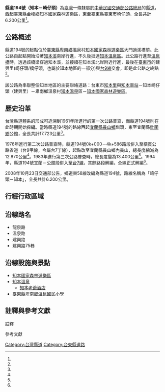 {{Infobox Taiwan Highway
| Type = CHcounty
| Num = 194
| Length = 6.2
| LastExt = 
| SpeedHigh = 
| Start = [[臺東縣|臺東縣]][[金峰鄉_(台灣)|金峰鄉]][[知本國家森林遊樂區|知本國家森林遊樂區]]
| End = [[臺東縣|臺東縣]][[臺東市|臺東市]]崎仔頭
| Dep = [[臺東縣政府|臺東縣政府]]
}}
'''縣道194號（知本－崎仔頭）'''為[[臺灣|臺灣]]一條隸屬於[[中華民國|中華民國]][[交通部公路總局|交通部公路總局]]的[[中華民國縣道|縣道]]，西起臺東縣金峰鄉知本國家森林遊樂區，東至臺東縣臺東市崎仔頭，全長共計6.200公里<ref name="thb"/>。

== 公路概述 ==
縣道194號的起點位於[[臺東縣|臺東縣]][[卑南鄉|卑南鄉]]溫泉村[[知本國家森林遊樂區|知本國家森林遊樂區]]大門過溪橋前。此公路自起點開始沿著[[知本溪|知本溪]]南岸行進，不久後抵達[[知本溫泉|知本溫泉區]]。此公路行進至[[溫泉橋|溫泉橋]]時，透過該橋梁穿過知本溪，並接續在知本溪北岸附近行進，最後在[[臺東市|臺東市]]的建興里(崎仔頭/橋仔頭，也屬於知本地區的一部分)與[[台9線|台9線]]交會，即是此公路之終點<ref name="GMapsCH194"/>。

該公路為串聯整個知本地區的主要聯絡道路：台東市[[卡大地布部落|知本里]]與[[知本車站|知本車站]]－知本崎仔頭（建興里）－卑南鄉溫泉村[[知本溫泉|知本溫泉]]區－[[知本國家森林遊樂區|知本國家森林遊樂區]]。

== 歷史沿革 ==
台灣縣道體系的形成可追溯到1961年所進行的第一次公路普查，而縣道194號則在此時期開始採編。當時縣道194號的路線西起[[宜蘭縣|宜蘭縣]][[員山鄉|員山鄉]]圳頭，東至宜蘭縣[[壯圍鄉|壯圍鄉]]公館，全長共計17.723公里<ref name="twinfo1966"/>。

1976年進行第二次公路普查時，縣道194號0k+000－4k+586路段併入至橫貫公路省道（台9甲線{{efn|當時的台9甲線屬於橫貫公路系統。}}，今屬台7丁線），起點改至宜蘭縣員山鄉內員山，總長度縮減為12.870公里<ref name="twinfo1977"/>。1983年進行第三次公路普查時，總長度變為13.400公里<ref name="twinfo"/>。1994年，縣道194號宜蘭－公館段併入至[[台7線|台7線]]，其餘路段解編，全線正式解編<ref name="twinfo1994"/>。

2008年10月23日交通部公告，鄉道東58線改編為縣道194號，路線名稱為「崎仔頭－知本」，全長共計6.200公里。<!--此內容交通部曾公告過，不過來源已經失效了。若找到該來源，請在此加入。-->

== 行經行政區域 ==
{{TWNinttop |county=臺東縣 }}
{{TWNint |tcd=金峰鄉 |tcd_link=金峰鄉 (台灣) |location=[[知本國家森林遊樂區|知本國家森林遊樂區]] |km=0.000 |road=樂山產業道路 |notes=公路起點 }}
{{TWNint |tcd=太麻里鄉 |tspan=3 |location=[[知本溫泉|知本溫泉]]區 |lspan=3 |km= |road=（地區道路） |notes= }}
{{台灣公路設施|bri||樂山支橋}} 
{{TWNint |km= |road=（地區道路） |notes= }}
{{台灣公路設施|bri||溫泉橋}}
{{TWNint |tcd=卑南鄉 |tspan=3 |location=溫泉 |lspan=3 |km= |road=（地區道路） |notes= }}
{{台灣公路設施|bri||榮橋}}
{{TWNint |km= |road={{Jct|country=TWN|TRTT|58}}|notes=[[File:TW_THWtt58.svg|27px]]終點 }}
{{台灣公路設施|bri||千歲橋}}
{{TWNint |tcd=臺東市 |location=崎仔頭 |km=6.200 |road={{Jct|country=TWN|PH|9}} |notes=公路終點 }}
{{Jctbtm |conv=no }}

== 沿線路名 ==
* 龍泉路
* 溫泉路
* 建興路
* 建興路75巷

== 沿線設施與景點 ==
* [[知本國家森林遊樂區|知本國家森林遊樂區]]
* [[知本溫泉|知本溫泉]]
** [[老爺酒店集團|知本老爺酒店]]
* [[臺東縣卑南鄉溫泉國民小學|臺東縣卑南鄉溫泉國民小學]]

== 註釋與參考文獻 ==
; 註釋
{{Notelist}}

; 參考文獻
{{Reflist|1|refs=
<ref name="thb">{{cite web|publisher=交通部公路總局|title=市道及縣道公路里程表|url=http://www.thb.gov.tw/resource/upload/download/7dabd8df-64a8-40fb-bb11-8bdbad9eb7b3.pdf|pages=p.29|date=2016-01-26|accessdate=2017-03-16|deadurl=yes|archiveurl=https://web.archive.org/web/20160804090353/http://www.thb.gov.tw/resource/upload/download/7dabd8df-64a8-40fb-bb11-8bdbad9eb7b3.pdf|archivedate=2016-08-04}}</ref>
<ref name="GMapsCH194">{{google maps|url=https://www.google.com.tw/maps/dir/22.6879941,120.9930769/22.7042646,121.0400016/@22.6962338,121.0054005,14.31z/data=!4m9!4m8!1m5!3m4!1m2!1d121.017601!2d22.6925938!3s0x346fc9bba67e9fbf:0x3987286b0e8b5747!1m0!3e0|accessdate=2017-03-16}}</ref>
<ref name="twinfo1966">{{cite web|publisher=臺灣省政府|title=公告臺灣省縣鄉道及專用公路路線里程表|url=http://twinfo.ncl.edu.tw/tiqry/hypage.cgi?HYPAGE=search/merge_pdf.hpg&sysid=E0921641&jid=79002356&type=g&vol=55080900&page=%E9%A0%816-8|format=PDF||date=1966-08-09|accessdate=2017-03-16|website=政府公報資訊網}}</ref>。1983年進行第三次公路普查時，
<ref name="twinfo1977">{{cite web|publisher=臺灣省政府|title=公告「臺灣地區省道及重要縣道公路路線系統表」|url=http://twinfo.ncl.edu.tw/tiqry/hypage.cgi?HYPAGE=search/merge_pdf.hpg&sysid=E0816251&jid=79002356&type=g&vol=66101800&page=%E9%A0%818-13|format=PDF|page=p.6|date=1977-10-18|accessdate=2017-03-16|website=政府公報資訊網}}</ref>
<ref name="twinfo">{{cite web|publisher=臺灣省政府|title=檢送「臺灣地區省縣道及重要鄉道公路路線系統表」|url=http://subtpg.tpg.gov.tw/og/image1.asp?DocYear=075&ImgFile=02za%20%20%20%20&StrPage=2&EndPage=14|page=p.12|date=1986-11-17|accessdate=2017-03-16|website=臺灣省政府公報網際網路查詢系統}}</ref>
<ref name="twinfo1994">{{cite web|publisher=臺灣省政府|title=公告「臺灣地區省道公路調整後路線表」|url=http://twinfo.ncl.edu.tw/tiqry/hypage.cgi?HYPAGE=search/merge_pdf.hpg&sysid=D9408526&jid=79002356&type=g&vol=83101200&page=%E9%A0%8118-20|format=PDF|page=p.2|date=1994-10-12|quote=於「7 大溪～公館」之備註欄中記載「194線宜蘭～公館段併入」|accessdate=2017-03-16|website=政府公報資訊網}}</ref>
}}

{{台灣縣市道}}
{{台東公路網}}

[[Category:台灣縣道|Category:台灣縣道]]
[[Category:台東縣道路|Category:台東縣道路]]